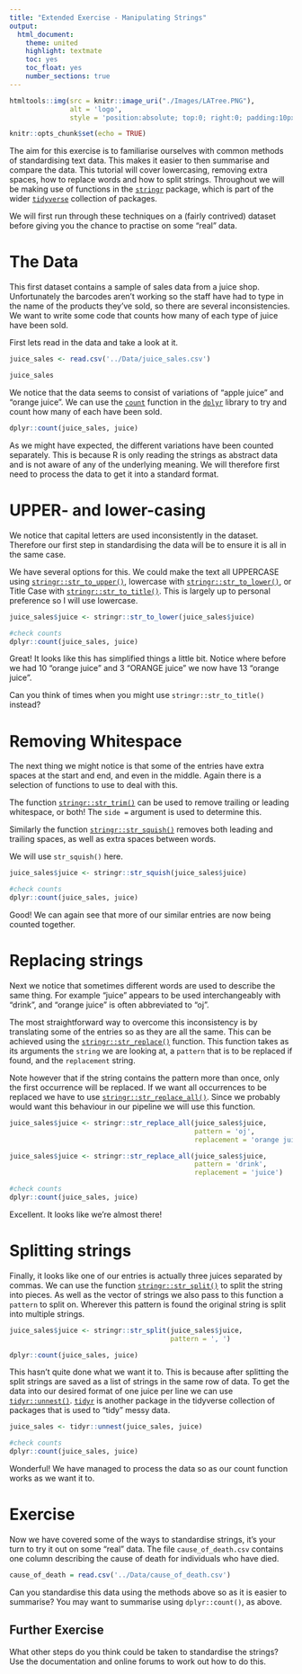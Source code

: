 ```yaml
---
title: "Extended Exercise - Manipulating Strings"
output:
  html_document: 
    theme: united
    highlight: textmate
    toc: yes
    toc_float: yes
    number_sections: true
---
```


```r
htmltools::img(src = knitr::image_uri("./Images/LATree.PNG"),
               alt = 'logo', 
               style = 'position:absolute; top:0; right:0; padding:10px; width:200px;')
```


```r
knitr::opts_chunk$set(echo = TRUE)
```

The aim for this exercise is to familiarise ourselves with common methods of
standardising text data. This makes it easier to then summarise and compare
the data. This tutorial will cover lowercasing, removing extra spaces, how to
replace words and how to split strings. Throughout we will be making use of
functions in the [`stringr`](https://stringr.tidyverse.org/) package, which is part of the wider [`tidyverse`](https://www.tidyverse.org/)
collection of packages.

We will first run through these techniques on a (fairly contrived) dataset
before giving you the chance to practise on some "real" data.

# The Data

This first dataset contains a sample of sales data from a juice shop. 
Unfortunately the barcodes aren't working so the staff have had to type in the
name of the products they've sold, so there are several inconsistencies. We
want to write some code that counts how many of each type of juice have been
sold.


First lets read in the data and take a look at it.

```r
juice_sales <- read.csv('../Data/juice_sales.csv')

juice_sales
```

We notice that the data seems to consist of variations of "apple juice" and "orange juice". We can use the [`count`](https://dplyr.tidyverse.org/reference/count.html) function in the [`dplyr`](https://dplyr.tidyverse.org/) library to try and count how many of each have been sold.

```r
dplyr::count(juice_sales, juice)
```

As we might have expected, the different variations have been counted separately. This is because R is only reading the strings as abstract data and is not aware of any of the underlying meaning. We will therefore first need to process the data to get it into a standard format.

# UPPER- and lower-casing

We notice that capital letters are used inconsistently in the dataset. Therefore our first step in standardising the data will be to ensure it is all in the same case. 

We have several options for this. We could make the text all UPPERCASE using [`stringr::str_to_upper()`](https://stringr.tidyverse.org/reference/case.html), lowercase with [`stringr::str_to_lower()`](https://stringr.tidyverse.org/reference/case.html), or Title Case with [`stringr::str_to_title()`](https://stringr.tidyverse.org/reference/case.html). This is largely up to personal preference so I will use lowercase.

```r
juice_sales$juice <- stringr::str_to_lower(juice_sales$juice)

#check counts
dplyr::count(juice_sales, juice)
```

Great! It looks like this has simplified things a little bit. Notice where before we had 10 "orange juice" and 3 "ORANGE juice" we now have 13 "orange juice".

Can you think of times when you might use `stringr::str_to_title()` instead?

# Removing Whitespace

The next thing we might notice is that some of the entries have extra spaces at the start and end, and even in the middle. Again there is a selection of functions to use to deal with this.

The function [`stringr::str_trim()`](https://stringr.tidyverse.org/reference/str_trim.html) can be used to remove trailing or leading whitespace, or both! The `side =` argument is used to determine this.

Similarly the function [`stringr::str_squish()`](https://stringr.tidyverse.org/reference/str_trim.html) removes both leading and trailing spaces, as well as extra spaces between words.

We will use `str_squish()` here.

```r
juice_sales$juice <- stringr::str_squish(juice_sales$juice)

#check counts
dplyr::count(juice_sales, juice)
```

Good! We can again see that more of our similar entries are now being counted together.

# Replacing strings

Next we notice that sometimes different words are used to describe the same thing. For example "juice" appears to be used interchangeably with "drink", and "orange juice" is often abbreviated to "oj".

The most straightforward way to overcome this inconsistency is by translating some of the entries so as they are all the same. This can be achieved using the [`stringr::str_replace()`](https://stringr.tidyverse.org/reference/str_replace.html) function. This function takes as its arguments the `string` we are looking at, a `pattern` that is to be replaced if found, and the `replacement` string.

Note however that if the string contains the pattern more than once, only the first occurrence will be replaced. If we want all occurrences to be replaced we have to use [`stringr::str_replace_all()`](https://stringr.tidyverse.org/reference/str_replace.html). Since we probably would want this behaviour in our pipeline we will use this function.

```r
juice_sales$juice <- stringr::str_replace_all(juice_sales$juice,
                                              pattern = 'oj',
                                              replacement = 'orange juice')

juice_sales$juice <- stringr::str_replace_all(juice_sales$juice,
                                              pattern = 'drink',
                                              replacement = 'juice')

#check counts
dplyr::count(juice_sales, juice)
```

Excellent. It looks like we're almost there!

# Splitting strings

Finally, it looks like one of our entries is actually three juices separated by commas. We can use the function [`stringr::str_split()`](https://stringr.tidyverse.org/reference/str_split.html) to split the string into pieces. As well as the vector of strings we also pass to this function a `pattern` to split on. Wherever this pattern is found the original string is split into multiple strings.

```r
juice_sales$juice <- stringr::str_split(juice_sales$juice, 
                                        pattern = ', ')

dplyr::count(juice_sales, juice)
```

This hasn't quite done what we want it to. This is because after splitting the split strings are saved as a list of strings in the same row of data. To get the data into our desired format of one juice per line we can use [`tidyr::unnest()`](https://tidyr.tidyverse.org/reference/nest.html). [`tidyr`](https://tidyr.tidyverse.org/) is another package in the tidyverse collection of packages that is used to "tidy" messy data.

```r
juice_sales <- tidyr::unnest(juice_sales, juice)

#check counts
dplyr::count(juice_sales, juice)
```

Wonderful! We have managed to process the data so as our count function works as we want it to.

# Exercise

Now we have covered some of the ways to standardise strings, it's your turn to try it out on some "real" data. The file `cause_of_death.csv` contains one column describing the cause of death for individuals who have died. 

```r
cause_of_death = read.csv('../Data/cause_of_death.csv')
```

Can you standardise this data using the methods above so as it is easier to summarise? You may want to summarise using `dplyr::count()`, as above.

## Further Exercise

What other steps do you think could be taken to standardise the strings? Use the documentation and online forums to work out how to do this.